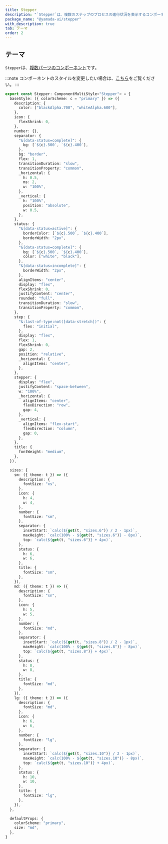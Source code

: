 ```yaml
---
title: Stepper
description: "`Stepper`は、複数のステップのプロセスの進行状況を表示するコンポーネントです。"
package_name: "@yamada-ui/stepper"
with_description: true
tab: テーマ
order: 2
---
```


## テーマ

`Stepper`は、[複数パーツのコンポーネント](/styled-system/theming/component-styles#複数パーツのコンポーネント)です。

:::note
コンポーネントのスタイルを変更したい場合は、[こちら](/styled-system/theming/customize-theme#コンポーネントのスタイルを変更する)をご覧ください。
:::

```ts
export const Stepper: ComponentMultiStyle<"Stepper"> = {
  baseStyle: ({ colorScheme: c = "primary" }) => ({
    description: {
      color: ["blackAlpha.700", "whiteAlpha.600"],
    },
    icon: {
      flexShrink: 0,
    },
    number: {},
    separator: {
      "&[data-status=complete]": {
        bg: [`${c}.500`, `${c}.400`],
      },
      bg: "border",
      flex: 1,
      transitionDuration: "slow",
      transitionProperty: "common",
      _horizontal: {
        h: 0.5,
        ms: 2,
        w: "100%",
      },
      _vertical: {
        h: "100%",
        position: "absolute",
        w: 0.5,
      },
    },
    status: {
      "&[data-status=active]": {
        borderColor: [`${c}.500`, `${c}.400`],
        borderWidth: "2px",
      },
      "&[data-status=complete]": {
        bg: [`${c}.500`, `${c}.400`],
        color: ["white", "black"],
      },
      "&[data-status=incomplete]": {
        borderWidth: "2px",
      },
      alignItems: "center",
      display: "flex",
      flexShrink: 0,
      justifyContent: "center",
      rounded: "full",
      transitionDuration: "slow",
      transitionProperty: "common",
    },
    step: {
      "&:last-of-type:not([data-stretch])": {
        flex: "initial",
      },
      display: "flex",
      flex: 1,
      flexShrink: 0,
      gap: 2,
      position: "relative",
      _horizontal: {
        alignItems: "center",
      },
    },
    stepper: {
      display: "flex",
      justifyContent: "space-between",
      w: "100%",
      _horizontal: {
        alignItems: "center",
        flexDirection: "row",
        gap: 4,
      },
      _vertical: {
        alignItems: "flex-start",
        flexDirection: "column",
        gap: 0,
      },
    },
    title: {
      fontWeight: "medium",
    },
  }),

  sizes: {
    sm: ({ theme: t }) => ({
      description: {
        fontSize: "xs",
      },
      icon: {
        h: 4,
        w: 4,
      },
      number: {
        fontSize: "sm",
      },
      separator: {
        insetStart: `calc(${get(t, "sizes.6")} / 2 - 1px)`,
        maxHeight: `calc(100% - ${get(t, "sizes.6")} - 8px)`,
        top: `calc(${get(t, "sizes.6")} + 4px)`,
      },
      status: {
        h: 6,
        w: 6,
      },
      title: {
        fontSize: "sm",
      },
    }),
    md: ({ theme: t }) => ({
      description: {
        fontSize: "sn",
      },
      icon: {
        h: 5,
        w: 5,
      },
      number: {
        fontSize: "md",
      },
      separator: {
        insetStart: `calc(${get(t, "sizes.8")} / 2 - 1px)`,
        maxHeight: `calc(100% - ${get(t, "sizes.8")} - 8px)`,
        top: `calc(${get(t, "sizes.8")} + 4px)`,
      },
      status: {
        h: 8,
        w: 8,
      },
      title: {
        fontSize: "md",
      },
    }),
    lg: ({ theme: t }) => ({
      description: {
        fontSize: "md",
      },
      icon: {
        h: 6,
        w: 6,
      },
      number: {
        fontSize: "lg",
      },
      separator: {
        insetStart: `calc(${get(t, "sizes.10")} / 2 - 1px)`,
        maxHeight: `calc(100% - ${get(t, "sizes.10")} - 8px)`,
        top: `calc(${get(t, "sizes.10")} + 4px)`,
      },
      status: {
        h: 10,
        w: 10,
      },
      title: {
        fontSize: "lg",
      },
    }),
  },

  defaultProps: {
    colorScheme: "primary",
    size: "md",
  },
}
```
